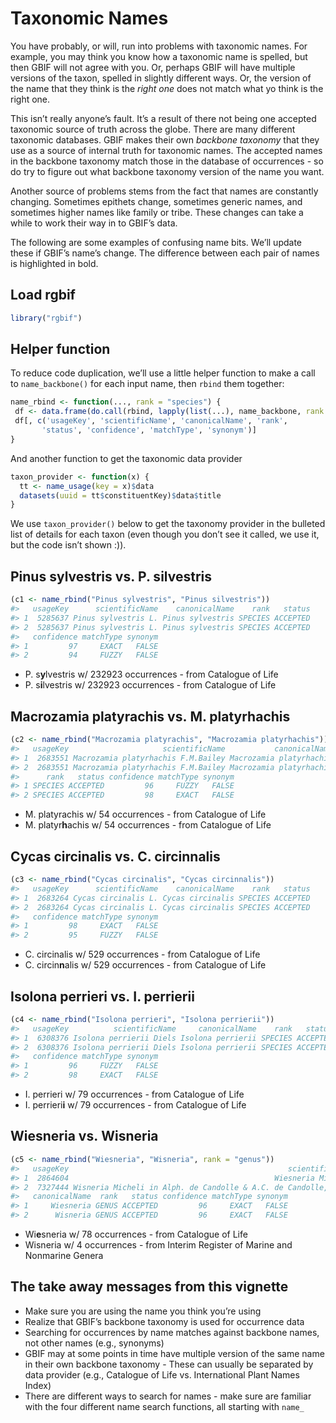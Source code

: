 <!--
%\VignetteEngine{knitr::knitr}
%\VignetteIndexEntry{Taxonomic Names}
%\VignetteEncoding{UTF-8}
-->



Taxonomic Names
===============

You have probably, or will, run into problems with taxonomic names. For example,
you may think you know how a taxonomic name is spelled, but then GBIF will not
agree with you. Or, perhaps GBIF will have multiple versions of the taxon,
spelled in slightly different ways. Or, the version of the name that they think
is the _right one_ does not match what yo think is the right one.

This isn't really anyone's fault. It's a result of there not being one accepted
taxonomic source of truth across the globe. There are many different taxonomic
databases. GBIF makes their own _backbone taxonomy_ that they use as a source
of internal truth for taxonomic names. The accepted names in the backbone taxonomy
match those in the database of occurrences - so do try to figure out what
backbone taxonomy version of the name you want.

Another source of problems stems from the fact that names are constantly changing.
Sometimes epithets change, sometimes generic names, and sometimes higher names
like family or tribe. These changes can take a while to work their way in to
GBIF's data.

The following are some examples of confusing name bits. We'll update these if
GBIF's name's change. The difference between each pair of names is highlighted
in bold.

## Load rgbif


```r
library("rgbif")
```

## Helper function

To reduce code duplication, we'll use a little helper function to make a call
to `name_backbone()` for each input name, then `rbind` them together:


```r
name_rbind <- function(..., rank = "species") {
 df <- data.frame(do.call(rbind, lapply(list(...), name_backbone, rank = rank)))
 df[, c('usageKey', 'scientificName', 'canonicalName', 'rank',
       'status', 'confidence', 'matchType', 'synonym')]
}
```

And another function to get the taxonomic data provider


```r
taxon_provider <- function(x) {
  tt <- name_usage(key = x)$data
  datasets(uuid = tt$constituentKey)$data$title
}
```

We use `taxon_provider()` below to get the taxonomy provider in the bulleted list of details
for each taxon (even though you don't see it called, we use it, but the code isn't shown :)).

## Pinus sylvestris vs. P. silvestris


```r
(c1 <- name_rbind("Pinus sylvestris", "Pinus silvestris"))
#>   usageKey      scientificName    canonicalName    rank   status
#> 1  5285637 Pinus sylvestris L. Pinus sylvestris SPECIES ACCEPTED
#> 2  5285637 Pinus sylvestris L. Pinus sylvestris SPECIES ACCEPTED
#>   confidence matchType synonym
#> 1         97     EXACT   FALSE
#> 2         94     FUZZY   FALSE
```

* P. s<b>y</b>lvestris w/ 232923 occurrences - from Catalogue of Life
* P. s<b>i</b>lvestris w/ 232923 occurrences - from Catalogue of Life

## Macrozamia platyrachis vs. M. platyrhachis


```r
(c2 <- name_rbind("Macrozamia platyrachis", "Macrozamia platyrhachis"))
#>   usageKey                     scientificName           canonicalName
#> 1  2683551 Macrozamia platyrhachis F.M.Bailey Macrozamia platyrhachis
#> 2  2683551 Macrozamia platyrhachis F.M.Bailey Macrozamia platyrhachis
#>      rank   status confidence matchType synonym
#> 1 SPECIES ACCEPTED         96     FUZZY   FALSE
#> 2 SPECIES ACCEPTED         98     EXACT   FALSE
```

* M. platyrachis w/ 54 occurrences - from Catalogue of Life
* M. platyr<b>h</b>achis w/ 54 occurrences - from Catalogue of Life

## Cycas circinalis vs. C. circinnalis


```r
(c3 <- name_rbind("Cycas circinalis", "Cycas circinnalis"))
#>   usageKey      scientificName    canonicalName    rank   status
#> 1  2683264 Cycas circinalis L. Cycas circinalis SPECIES ACCEPTED
#> 2  2683264 Cycas circinalis L. Cycas circinalis SPECIES ACCEPTED
#>   confidence matchType synonym
#> 1         98     EXACT   FALSE
#> 2         95     FUZZY   FALSE
```

* C. circinalis w/ 529 occurrences - from Catalogue of Life
* C. circin<b>n</b>alis w/ 529 occurrences - from Catalogue of Life

## Isolona perrieri vs. I. perrierii


```r
(c4 <- name_rbind("Isolona perrieri", "Isolona perrierii"))
#>   usageKey          scientificName     canonicalName    rank   status
#> 1  6308376 Isolona perrierii Diels Isolona perrierii SPECIES ACCEPTED
#> 2  6308376 Isolona perrierii Diels Isolona perrierii SPECIES ACCEPTED
#>   confidence matchType synonym
#> 1         96     FUZZY   FALSE
#> 2         98     EXACT   FALSE
```

* I. perrieri w/ 79 occurrences - from Catalogue of Life
* I. perrieri<b>i</b> w/ 79 occurrences - from Catalogue of Life

## Wiesneria vs. Wisneria


```r
(c5 <- name_rbind("Wiesneria", "Wisneria", rank = "genus"))
#>   usageKey                                                 scientificName
#> 1  2864604                                              Wiesneria Micheli
#> 2  7327444 Wisneria Micheli in Alph. de Candolle & A.C. de Candolle, 1881
#>   canonicalName  rank   status confidence matchType synonym
#> 1     Wiesneria GENUS ACCEPTED         96     EXACT   FALSE
#> 2      Wisneria GENUS ACCEPTED         96     EXACT   FALSE
```

* Wi<b>e</b>sneria w/ 78 occurrences - from Catalogue of Life
* Wisneria w/ 4 occurrences - from Interim Register of Marine and Nonmarine Genera

## The take away messages from this vignette

* Make sure you are using the name you think you're using
* Realize that GBIF's backbone taxonomy is used for occurrence data
* Searching for occurrences by name matches against backbone names, 
not other names (e.g., synonyms)
* GBIF may at some points in time have multiple version of the same name in their own backbone taxonomy - These can usually be separated by data provider (e.g., Catalogue of Life vs. International Plant Names Index)
* There are different ways to search for names - make sure are familiar 
with the four different name search functions, all starting with 
`name_`
